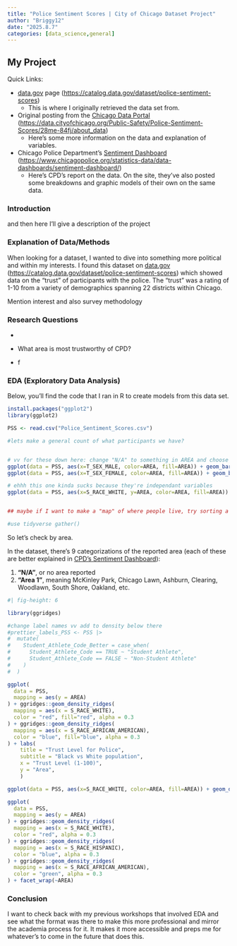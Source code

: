 ```yaml
---
title: "Police Sentiment Scores | City of Chicago Dataset Project"
author: "Briggy12"
date: "2025.8.7"
categories: [data_science,general]
---
```


## My Project

Quick Links:

-   [data.gov](ttps://catalog.data.gov/dataset/police-sentiment-scores "Links to data.gov's webpage featuring the dataset used for this project") page (<https://catalog.data.gov/dataset/police-sentiment-scores>)
    -   This is where I originally retrieved the data set from.
-   Original posting from the [Chicago Data Portal](https://data.cityofchicago.org/Public-Safety/Police-Sentiment-Scores/28me-84fj/about_data) (<https://data.cityofchicago.org/Public-Safety/Police-Sentiment-Scores/28me-84fj/about_data>)
    -   Here's some more information on the data and explanation of variables.
-   Chicago Police Department's [Sentiment Dashboard](https://www.chicagopolice.org/statistics-data/data-dashboards/sentiment-dashboard/) (<https://www.chicagopolice.org/statistics-data/data-dashboards/sentiment-dashboard/>)
    -   Here's CPD's report on the data. On the site, they've also posted some breakdowns and graphic models of their own on the same data.

### Introduction

and then here I'll give a description of the project

### Explanation of Data/Methods

When looking for a dataset, I wanted to dive into something more political and within my interests. I found this dataset on [data.gov](ttps://catalog.data.gov/dataset/police-sentiment-scores "Links to data.gov's webpage featuring the dataset used for this project") ([https://catalog.data.gov/dataset/police-sentiment-scores](ttps://catalog.data.gov/dataset/police-sentiment-scores)) which showed data on the "trust" of participants with the police. The "trust" was a rating of 1-10 from a variety of demographics spanning 22 districts within Chicago.

Mention interest and also survey methodology

### Research Questions

-   

-   What area is most trustworthy of CPD?

-   f

### EDA (Exploratory Data Analysis)

Below, you'll find the code that I ran in R to create models from this data set.

```r
install.packages("ggplot2")
library(ggplot2)

PSS <- read.csv("Police_Sentiment_Scores.csv")

#lets make a general count of what participants we have?


# vv for these down here: change "N/A" to something in AREA and choose a different  color palette
ggplot(data = PSS, aes(x=T_SEX_MALE, color=AREA, fill=AREA)) + geom_bar(position="fill")
ggplot(data = PSS, aes(x=T_SEX_FEMALE, color=AREA, fill=AREA)) + geom_bar(position="fill")

# ehhh this one kinda sucks because they're independant variables
ggplot(data = PSS, aes(x=S_RACE_WHITE, y=AREA, color=AREA, fill=AREA)) + geom_point(size=.5, alpha=.5, position="jitter")


## maybe if I want to make a "map" of where people live, try sorting a count-based graph with each of the race categorizations? Therefore omiting their values and just counting the occurances. Could probably make a new variable using the count() function

#use tidyverse gather()

```

So let's check by area.

In the dataset, there's 9 categorizations of the reported area (each of these are better explained in [CPD's Sentiment Dashboard](https://www.chicagopolice.org/statistics-data/data-dashboards/sentiment-dashboard/)):

1.  **"N/A"**, or no area reported
2.  **"Area 1"**, meaning McKinley Park, Chicago Lawn, Ashburn, Clearing, Woodlawn, South Shore, Oakland, etc.

```r
#| fig-height: 6

library(ggridges)

#change label names vv add to density below there
#prettier_labels_PSS <- PSS |>
#  mutate(
#    Student_Athlete_Code_Better = case_when(
#      Student_Athlete_Code == TRUE ~ "Student Athlete", 
#      Student_Athlete_Code == FALSE ~ "Non-Student Athlete"
#    )
#  )

ggplot(
  data = PSS,
  mapping = aes(y = AREA)
) + ggridges::geom_density_ridges(
  mapping = aes(x = S_RACE_WHITE),
  color = "red", fill="red", alpha = 0.3
) + ggridges::geom_density_ridges(
  mapping = aes(x = S_RACE_AFRICAN_AMERICAN),
  color = "blue", fill="blue", alpha = 0.3
) + labs(
    title = "Trust Level for Police",
    subtitle = "Black vs White population",
    x = "Trust Level (1-100)",
    y = "Area",
    )

ggplot(data = PSS, aes(x=S_RACE_WHITE, color=AREA, fill=AREA)) + geom_density(alpha=.75) + facet_wrap(~AREA)
```

```r
ggplot(
  data = PSS,
  mapping = aes(y = AREA)
) + ggridges::geom_density_ridges(
  mapping = aes(x = S_RACE_WHITE),
  color = "red", alpha = 0.3
) + ggridges::geom_density_ridges(
  mapping = aes(x = S_RACE_HISPANIC),
  color = "blue", alpha = 0.3
) + ggridges::geom_density_ridges(
  mapping = aes(x = S_RACE_AFRICAN_AMERICAN),
  color = "green", alpha = 0.3
) + facet_wrap(~AREA)
```

### Conclusion

I want to check back with my previous workshops that involved EDA and see what the format was there to make this more professional and mirror the academia process for it. It makes it more accessible and preps me for whatever's to come in the future that does this.
